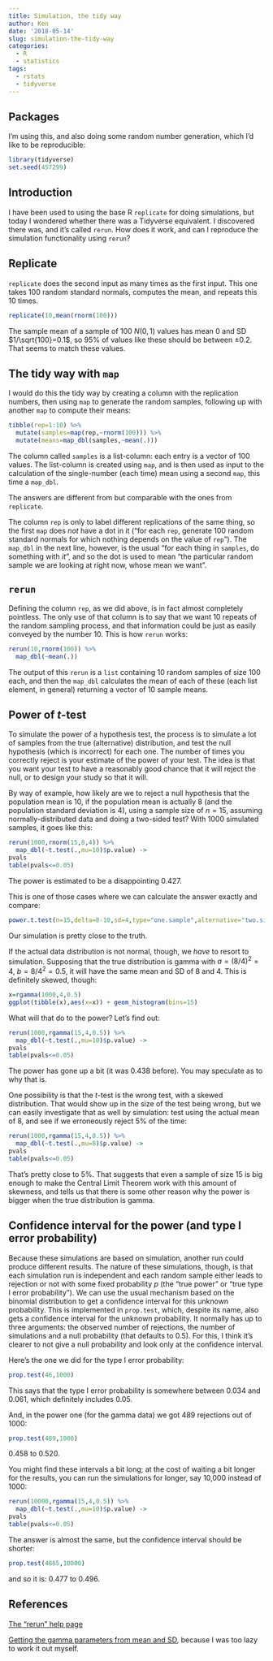 ```yaml
---
title: Simulation, the tidy way
author: Ken
date: '2018-05-14'
slug: simulation-the-tidy-way
categories:
  - R
  - statistics
tags:
  - rstats 
  - tidyverse
---
```



## Packages

I'm using this, and also doing some random number generation, which I'd like to be reproducible:

```r
library(tidyverse)
set.seed(457299)
```

## Introduction 

I have been used to using the base R `replicate` for doing simulations, but today I wondered whether there was a Tidyverse equivalent. I discovered there was, and it's called `rerun`. How does it work, and can I reproduce the simulation functionality using `rerun`?

## Replicate

`replicate` does the second input as many times as the first input.
This one takes 100 random standard normals, computes the mean, and repeats this 10 times. 

```r
replicate(10,mean(rnorm(100)))
```

The sample mean of a sample of 100 $N(0,1)$ values has mean 0 and SD $1/\sqrt{100}=0.1$, so 95\% of values like these should be between $\pm 0.2$. That seems to match these values.

## The tidy way with `map`

I would do this the tidy way by creating a column with the replication numbers, then using `map` to generate the random samples, following up with another `map` to compute their means:

```r
tibble(rep=1:10) %>% 
  mutate(samples=map(rep,~rnorm(100))) %>% 
  mutate(means=map_dbl(samples,~mean(.)))
```

The column called `samples` is a list-column: each entry is a vector of 100 values. The list-column is created using `map`, and is then used as input to the calculation of the single-number (each time) mean using a second `map`, this time a `map_dbl`.

The answers are different from but comparable with the ones from `replicate`.

The column `rep` is only to label different replications of the same thing, so the first `map` does *not* have a dot in it ("for each `rep`, generate 100 random standard normals for which nothing depends on the value of `rep`"). The `map_dbl` in the next line, however, is the usual "for each thing in `samples`, do something with *it*", and so the dot is used to mean "the particular random sample we are looking at right now, whose mean we want".

## `rerun`

Defining the column `rep`, as we did above, is in fact almost completely pointless. The only use of that column is to say that we want 10 repeats of the random sampling process, and that information could be just as easily conveyed by the number 10. This is how `rerun` works:

```r
rerun(10,rnorm(100)) %>% 
  map_dbl(~mean(.))
```

The output of this `rerun` is a `list` containing 10 random samples of size 100 each, and then the `map_dbl` calculates the mean of each of these (each list element, in general) returning a vector of 10 sample means. 



## Power of $t$-test
 
To simulate the power of a hypothesis test, the process is to simulate a lot of samples from the true (alternative) distribution, and test the null hypothesis (which is incorrect) for each one. The number of times you correctly reject is your estimate of the power of your test. The idea is that you want your test to have a reasonably good chance that it will reject the null, or to design your study so that it will.

By way of example, how likely are we to reject a null hypothesis that the population mean is 10, if the population mean is actually 8 (and the population standard deviation is 4), using a sample size of $n=15$, assuming normally-distributed data and doing a two-sided test? With 1000 simulated samples, it goes like this:

```r
rerun(1000,rnorm(15,8,4)) %>% 
  map_dbl(~t.test(.,mu=10)$p.value) -> 
pvals
table(pvals<=0.05)
```

The power is estimated to be a disappointing 0.427.

This is one of those cases where we can calculate the answer exactly and compare:

```r
power.t.test(n=15,delta=8-10,sd=4,type="one.sample",alternative="two.sided")
```

Our simulation is pretty close to the truth. 

If the actual data distribution is not normal, though, we *have* to resort to simulation. Supposing that the true distribution is gamma with $a=(8/4)^2=4$, $b=8/4^2=0.5$, it will have the same mean and SD of 8 and 4. This is definitely skewed, though:

```r
x=rgamma(1000,4,0.5)
ggplot(tibble(x),aes(x=x)) + geom_histogram(bins=15)
```

What will that do to the power? Let's find out:

```r
rerun(1000,rgamma(15,4,0.5)) %>% 
  map_dbl(~t.test(.,mu=10)$p.value) -> 
pvals
table(pvals<=0.05)
```

The power has gone up a bit (it was 0.438 before). You may speculate as to why that is.

One possibility is that the $t$-test is the wrong test, with a skewed distribution. That would show up in the size of the test being wrong, but we can easily investigate that as well by simulation: test using the actual mean of 8, and see if we erroneously reject 5% of the time:

```r
rerun(1000,rgamma(15,4,0.5)) %>% 
  map_dbl(~t.test(.,mu=8)$p.value) -> 
pvals
table(pvals<=0.05)
```

That's pretty close to 5%. That suggests that even a sample of size 15 is big enough to make the Central Limit Theorem work with this amount of skewness, and tells us that there is some other reason why the power is bigger when the true distribution is gamma.

## Confidence interval for the power (and type I error probability)

Because these simulations are based on simulation, another run could produce different results. The nature of these simulations, though, is that each simulation run is independent and each random sample either leads to rejection or not with some fixed probability $p$ (the "true power" or "true type I error probability"). We can use the usual mechanism based on the binomial distribution to get a confidence interval for this unknown probability. This is implemented in `prop.test`, which, despite its name, also  gets a confidence interval for the unknown probability. It normally has up to three arguments: the observed number of rejections, the number of simulations and a null probability (that defaults to 0.5). For this, I think it's clearer to not give a null probability and look only at the confidence interval.

Here's the one we did for the type I error probability:

```r
prop.test(46,1000)
```

This says that the type I error probability is somewhere between 0.034 and 0.061, which definitely includes 0.05.

And, in the power one (for the gamma data) we got 489 rejections out of 1000:

```r
prop.test(489,1000)
```

0.458 to 0.520.

You might find these intervals a bit long; at the cost of waiting a bit longer for the results, you can run the simulations for longer, say 10,000 instead of 1000:

```r
rerun(10000,rgamma(15,4,0.5)) %>% 
  map_dbl(~t.test(.,mu=10)$p.value) -> 
pvals
table(pvals<=0.05)
```

The answer is almost the same, but the confidence interval should be shorter:

```r
prop.test(4865,10000)
```

and so it is: 0.477 to 0.496.

## References

[The "rerun" help page](https://purrr.tidyverse.org/reference/rerun.html)

[Getting the gamma parameters from mean and  SD](https://math.stackexchange.com/questions/1810257/gamma-functions-mean-and-standard-deviation-through-shape-and-rate), because I was too lazy to work it out myself.